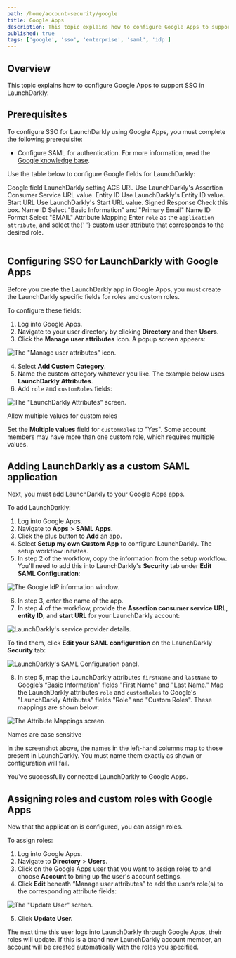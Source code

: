 ```yaml
---
path: /home/account-security/google
title: Google Apps
description: This topic explains how to configure Google Apps to support SSO in LaunchDarkly.
published: true
tags: ['google', 'sso', 'enterprise', 'saml', 'idp']
---
```


## Overview

This topic explains how to configure Google Apps to support SSO in LaunchDarkly.

## Prerequisites

To configure SSO for LaunchDarkly using Google Apps, you must complete the following prerequisite:

- Configure SAML for authentication. For more information, read the [Google knowledge base](https://support.google.com/a/answer/6087519).

Use the table below to configure Google fields for LaunchDarkly:

<Table>
  <TableHeader>
    <TableHeadCell>Google field</TableHeadCell>
    <TableHeadCell>LaunchDarkly setting</TableHeadCell>
  </TableHeader>
  <TableBody>
    <TableRow>
      <TableCell>ACS URL</TableCell>
      <TableCell>Use LaunchDarkly's Assertion Consumer Service URL value.</TableCell>
    </TableRow>
    <TableRow>
      <TableCell>Entity ID</TableCell>
      <TableCell>Use LaunchDarkly's Entity ID value.</TableCell>
    </TableRow>
    <TableRow>
      <TableCell>Start URL</TableCell>
      <TableCell>Use LaunchDarkly's Start URL value.</TableCell>
    </TableRow>
    <TableRow>
      <TableCell>Signed Response</TableCell>
      <TableCell>Check this box.</TableCell>
    </TableRow>
    <TableRow>
      <TableCell>Name ID</TableCell>
      <TableCell>Select "Basic Information" and "Primary Email"</TableCell>
    </TableRow>
    <TableRow>
      <TableCell>Name ID Format</TableCell>
      <TableCell>Select "EMAIL"</TableCell>
    </TableRow>
    <TableRow>
      <TableCell>Attribute Mapping</TableCell>
      <TableCell>
        Enter <code>role</code> as the <code>application attribute</code>, and select the{' '}
        <a href="https://support.google.com/a/answer/6208725?hl=en">custom user attribute</a> that corresponds to the
        desired role.
      </TableCell>
    </TableRow>
  </TableBody>
</Table>

## Configuring SSO for LaunchDarkly with Google Apps

Before you create the LaunchDarkly app in Google Apps, you must create the LaunchDarkly specific fields for roles and custom roles.

To configure these fields:

1. Log into Google Apps.
2. Navigate to your user directory by clicking **Directory** and then **Users**.
3. Click the **Manage user attributes** icon. A popup screen appears:

![The "Manage user attributes" icon.](google-manage-user-attributes.png)


4. Select **Add Custom Category**.
5. Name the custom category whatever you like. The example below uses **LaunchDarkly Attributes**.
6. Add `role` and `customRoles` fields:

![The "LaunchDarkly Attributes" screen.](google-ld-attributes.png)


<Callout intent="info">
<CalloutTitle>Allow multiple values for custom roles</CalloutTitle>
<CalloutDescription>

Set the **Multiple values** field for `customRoles` to "Yes". Some account members may have more than one custom role, which requires multiple values.

</CalloutDescription>
</Callout>

## Adding LaunchDarkly as a custom SAML application

Next, you must add LaunchDarkly to your Google Apps apps.

To add LaunchDarkly:

1. Log into Google Apps.
2. Navigate to **Apps** > **SAML Apps**.
3. Click the plus button to **Add** an app.
4. Select **Setup my own Custom App** to configure LaunchDarkly. The setup workflow initiates.
5. In step 2 of the workflow, copy the information from the setup workflow. You'll need to add this into LaunchDarkly's **Security** tab under **Edit SAML Configuration**:

![The Google IdP information window.](google-idp-info.png)

6. In step 3, enter the name of the app.
7. In step 4 of the workflow, provide the **Assertion consumer service URL**, **entity ID**, and **start URL** for your LaunchDarkly account:

![LaunchDarkly's service provider details.](google-ld-service-provider-details.png)

   To find them, click **Edit your SAML configuration** on the LaunchDarkly **Security** tab:

![LaunchDarkly's SAML Configuration panel.](settings-security-saml-config.png)


8. In step 5, map the LaunchDarkly attributes `firstName` and `lastName` to Google’s “Basic Information” fields "First Name" and "Last Name." Map the LaunchDarkly attributes `role` and `customRoles` to Google's "LaunchDarkly Attributes" fields "Role" and "Custom Roles". These mappings are shown below:

![The Attribute Mappings screen.](google-attribute-mapping.png)


<Callout intent="alert">
<CalloutTitle>Names are case sensitive</CalloutTitle>
<CalloutDescription>

In the screenshot above, the names in the left-hand columns map to those present in LaunchDarkly. You must name them exactly as shown or configuration will fail.

</CalloutDescription>
</Callout>

You've successfully connected LaunchDarkly to Google Apps.

## Assigning roles and custom roles with Google Apps

Now that the application is configured, you can assign roles.

To assign roles:

1. Log into Google Apps.
2. Navigate to **Directory** > **Users**.
3. Click on the Google Apps user that you want to assign roles to and choose **Account** to bring up the user's account settings.
4. Click **Edit** beneath “Manage user attributes” to add the user’s role(s) to the corresponding attribute fields:

![The "Update User" screen.](google-update-user.png)

5. Click **Update User.**

The next time this user logs into LaunchDarkly through Google Apps, their roles will update. If this is a brand new LaunchDarkly account member, an account will be created automatically with the roles you specified.
